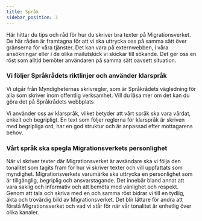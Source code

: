 ```yaml
---
title: Språk
sidebar_position: 3
---
```


Här hittar du tips och råd för hur du skriver bra texter på Migrationsverket. De här råden är framtagna för att vi ska uttrycka oss på samma sätt över gränserna för våra tjänster. Det kan vara på externwebben, i våra ansökningar eller i de olika mailutskick vi skickar till sökande. Det ger oss en röst som alltid bemöter användaren på samma sätt oavsett situation.

### Vi följer Språkrådets riktlinjer och använder klarspråk

Vi utgår från Myndigheternas skrivregler, som är Språkrådets vägledning för alla som skriver inom offentlig verksamhet. Vill du läsa mer om det kan du göra det på Språkrådets webbplats

Vi använder oss av klarspråk, vilket betyder att vårt språk ska vara vårdat, enkelt och begripligt. En text som följer reglerna för klarspråk är skriven med begripliga ord, har en god struktur och är anpassad efter mottagarens behov.

### Vårt språk ska spegla Migrationsverkets personlighet

När vi skriver texter där Migrationsverket är avsändare ska vi följa den tonalitet som tagits fram för hur vi skriver texter och vill uppfattats som myndighet. Migrationsverkets varumärke ska uttrycka en personlighet som är tillgänglig, begriplig och ansvarstagande. Det innebär bland annat att vara saklig och informativ och att bemöta med vänlighet och respekt. Genom att tala och skriva med en och samma röst bidrar vi till en tydlig, äkta och trovärdig bild av Migrationsverket. Det blir lättare för andra att förstå Migrationsverket och vad vi står för när vår tonalitet är enhetlig över olika kanaler.
